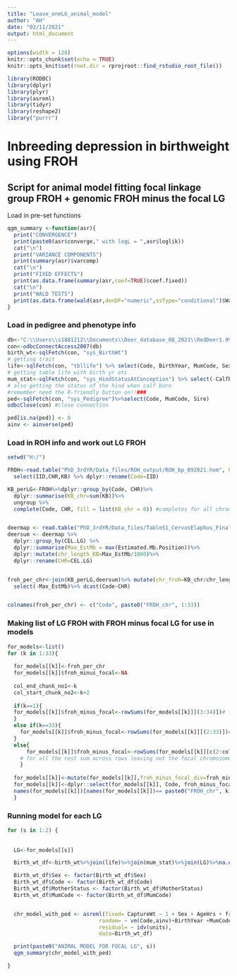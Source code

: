 ```yaml
---
title: "Leave_oneLG_animal_model"
author: "AH"
date: "02/11/2021"
output: html_document
---
```


```r
options(width = 128)
knitr::opts_chunk$set(echo = TRUE)
knitr::opts_knit$set(root.dir = rprojroot::find_rstudio_root_file())
```
```r
library(RODBC)
library(dplyr)
library(plyr)
library(asreml)
library(tidyr)
library(reshape2)
library("purrr")
```

# Inbreeding depression in birthweight using FROH #

## Script for animal model fitting focal linkage group FROH + genomic FROH minus the focal LG ##

Load in pre-set functions

```r
qgm_summary <-function(asr){
  print("CONVERGENCE")
  print(paste0(asr$converge," with logL = ",asr$loglik))
  cat("\n")
  print("VARIANCE COMPONENTS")
  print(summary(asr)$varcomp)
  cat("\n")
  print("FIXED EFFECTS")
  print(as.data.frame(summary(asr,coef=TRUE)$coef.fixed))
  cat("\n")
  print("WALD TESTS")
  print(as.data.frame(wald(asr,denDF="numeric",ssType="conditional")$Wald)[,c(1,2,4,6)])
}
```


### Load in pedigree and phenotype info ###

```r
db<-"C:\\Users\\s1881212\\Documents\\Deer_database_08_2021\\RedDeer1.99.accdb" #open connection
con<-odbcConnectAccess2007(db)
birth_wt<-sqlFetch(con, "sys_BirthWt") 
# getting trait 
life<-sqlFetch(con, "tbllife") %>% select(Code, BirthYear, MumCode, Sex) 
# getting table life with birth yr etc
mum_stat<-sqlFetch(con, "sys_HindStatusAtConception") %>% select(-CalfBirthYear)%>%dplyr::rename(MumCode=Mum, Code=Calf)
# also getting the status of the hind when calf born
#remember need the R-friendly button on!!###
ped<-sqlFetch(con, "sys_Pedigree")%>%select(Code, MumCode, Sire)
odbcClose(con) #close connection

```
```r
ped[is.na(ped)] <- 0
ainv <- ainverse(ped)

```


### Load in ROH info and work out LG FROH ###

```r
setwd("H:/")

FROH<-read.table("PhD_3rdYR/Data_files/ROH_output/ROH_bp_092021.hom", header=T, stringsAsFactors = F)%>%
  select(IID,CHR,KB) %>% dplyr::rename(Code=IID)

KB_perLG<-FROH%>%dplyr::group_by(Code, CHR)%>%
  dplyr::summarise(KB_chr=sum(KB))%>%
  ungroup %>% 
  complete(Code, CHR, fill = list(KB_chr = 0)) #completes for all chromosomes 


deermap <- read.table("PhD_3rdYR/Data_files/TableS1_CervusElaphus_Final_Linkage_Map.txt", header = T, stringsAsFactors = F)
deersum <- deermap %>% 
  dplyr::group_by(CEL.LG) %>%
  dplyr::summarise(Max_EstMb = max(Estimated.Mb.Position))%>%
  dplyr::mutate(chr_length_KB=Max_EstMb/1000)%>%
  dplyr::rename(CHR=CEL.LG)


froh_per_chr<-join(KB_perLG,deersum)%>% mutate(chr_froh=KB_chr/chr_length_KB)%>%
  select(-Max_EstMb)%>% dcast(Code~CHR)


colnames(froh_per_chr) <- c("Code", paste0("FROH_chr", 1:33))
```


### Making list of LG FROH with FROH minus focal LG for use in models ###

```r
for_models<-list()
for (k in 1:33){
  
  for_models[[k]]<-froh_per_chr
  for_models[[k]]$froh_minus_focal<-NA
  
  col_end_chunk_no1<-k
  col_start_chunk_no2<-k+2
 
  if(k==1){
  for_models[[k]]$froh_minus_focal<-rowSums(for_models[[k]][(3:34)])# for chr 1 only need one block to sum
  } 
  else if(k==33){
    for_models[[k]]$froh_minus_focal<-rowSums(for_models[[k]][(2:33)])# for chr 33 again only need one block to sum
  } 
  else{
      for_models[[k]]$froh_minus_focal<-rowSums(for_models[[k]][c(2:col_end_chunk_no1,col_start_chunk_no2:34)])
    # for all the rest sum across rows leaving out the focal chromosome 
    }
    
  for_models[[k]]<-mutate(for_models[[k]],froh_minus_focal_div=froh_minus_focal/32 )#Divide by total number of chr in rest of FROH 
  for_models[[k]]<-dplyr::select(for_models[[k]], Code, froh_minus_focal_div, paste0("FROH_chr", k))#just keeping inportant columns 
  names(for_models[[k]])[names(for_models[[k]])== paste0("FROH_chr", k)]<-"Focal_FROH"
  }

```





### Running model for each LG ###
```r
for (s in 1:2) {
  
  
  LG<-for_models[[s]]

  Birth_wt_df<-birth_wt%>%join(life)%>%join(mum_stat)%>%join(LG)%>%na.omit()

  Birth_wt_df$Sex <- factor(Birth_wt_df$Sex)
  Birth_wt_df$Code <- factor(Birth_wt_df$Code)
  Birth_wt_df$MotherStatus <- factor(Birth_wt_df$MotherStatus)
  Birth_wt_df$MumCode <- factor(Birth_wt_df$MumCode)


  chr_model_with_ped <- asreml(fixed= CaptureWt ~ 1 + Sex + AgeHrs + froh_minus_focal_div + Focal_FROH + MotherStatus, 
                             random= ~ vm(Code,ainv)+BirthYear +MumCode, 
                             residual= ~ idv(units),
                             data=Birth_wt_df)

  print(paste0("ANIMAL MODEL FOR FOCAL LG", s))
  qgm_summary(chr_model_with_ped)

}
```

